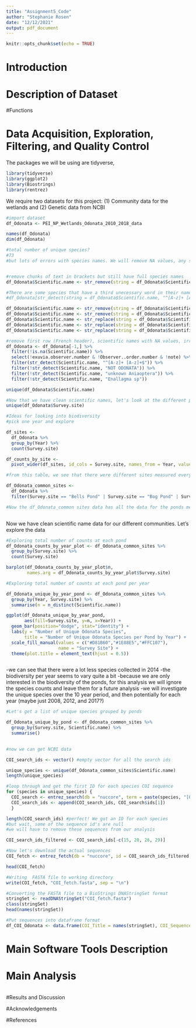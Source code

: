 ```yaml
---
title: "Assignment5_Code"
author: "Stephanie Rosen"
date: "12/12/2021"
output: pdf_document
---
```


```r
knitr::opts_chunk$set(echo = TRUE)
```


# Introduction

# Description of Dataset


#Functions



# Data Acquisition, Exploration, Filtering, and Quality Control

The packages we will be using are tidyverse, 

```r

library(tidyverse)
library(ggplot2)
library(Biostrings)
library(rentrez)

```


We require two datasets for this project: (1) Community data for the wetlands and (2) Genetic data from NCBI 

```r

#import dataset
df_Odonata <- PEI_NP_Wetlands_Odonata_2010_2018_data

names(df_Odonata)
dim(df_Odonata)

#total number of unique species?
#73
#but lots of errors with species names. We will remove NA values, any species names that do not follow proper scientific naming procedures, and also any where the species level is not indicated. 


#remove chunks of text in brackets but still have full species names
df_Odonata$Scientific.name <- str_remove(string = df_Odonata$Scientific.name, "\\(.+\\)" )

#There are some species that have a third unecessary word in their name. We will remove that too.
#df_Odonata[str_detect(string = df_Odonata$Scientific.name, "^[A-z]+ [A-z]+ [A-z]+$"),]

df_Odonata$Scientific.name <- str_remove(string = df_Odonata$Scientific.name, "Walker" )
df_Odonata$Scientific.name <- str_remove(string = df_Odonata$Scientific.name, "Say" )
df_Odonata$Scientific.name <- str_replace(string = df_Odonata$Scientific.name, "anax", "Anax")
df_Odonata$Scientific.name <- str_replace(string = df_Odonata$Scientific.name, "leucorrhinia", "Leucorrhinia")
df_Odonata$Scientific.name <- str_replace(string = df_Odonata$Scientific.name, "aeshna", "Aeshna")

#remove first row (French header), scientific names with NA values, irrelevant columns, and any names that do not follow. 
df_Odonata <- df_Odonata[-1,] %>%
  filter(!is.na(Scientific.name)) %>%
  select(!exuvia.observer.number & !Observer..order.number & !note) %>%
  filter(str_detect(Scientific.name, "^[A-z]+ [A-z]+$")) %>%
  filter(!str_detect(Scientific.name, "NOT ODONATA")) %>%
  filter(!str_detect(Scientific.name, "unknown Aniaoptera")) %>%
  filter(!str_detect(Scientific.name, "Enallagma sp"))

unique(df_Odonata$Scientific.name)

#Now that we have clean scientific names, let's look at the different ponds we have:
unique(df_Odonata$Survey.site)

#Ideas for looking into biodiversity
#pick one year and explore

df_sites <-
  df_Odonata %>%
  group_by(Year) %>%
  count(Survey.site)

df_counts_by_site <- 
  pivot_wider(df_sites, id_cols = Survey.site, names_from = Year, values_from = Year)

#from this table, we see that there were different sites measured every year. I chose to look at the sites that were measured continuously over the 10 year period. Let's look at the sites in common. That is the sites of Bell's pond, Bog Pond, and Bowley Pond

df_Odonata_common_sites <-
  df_Odonata %>%
  filter(Survey.site == "Bells Pond" | Survey.site == "Bog Pond" | Survey.site == "Bowley Pond")

#Now the df_Odonata_common sites data has all the data for the ponds measured every year. We are ready to explore the data.



```



Now we have clean scientific name data for our different communities. Let's explore the data

```r

#Exploring total number of counts at each pond
df_Odonata_counts_by_year_plot <- df_Odonata_common_sites %>%
  group_by(Survey.site) %>%
  count(Survey.site)

barplot(df_Odonata_counts_by_year_plot$n,
        names.arg = df_Odonata_counts_by_year_plot$Survey.site)

#Exploring total number of counts at each pond per year

df_Odonata_unique_by_year_pond <- df_Odonata_common_sites %>%
  group_by(Year, Survey.site) %>%
  summarise(n = n_distinct(Scientific.name))

ggplot(df_Odonata_unique_by_year_pond, 
       aes(fill=Survey.site, y=n, x=Year)) + 
  geom_bar(position="dodge", stat="identity") +
  labs(y = "Number of Unique Odonata Species", 
       title = "Number of Unique Odonata Species per Pond by Year") +
  scale_fill_manual(values = c("#D81B60","#1E88E5","#FFC107"), 
                    name = "Survey Site") +
  theme(plot.title = element_text(hjust = 0.5))



```

-we can see that there were a lot less species collected in 2014
-the biodiversity per year seems to vary quite a bit
-because we are only interested in the biodiversity of the ponds, for this analysis we will ignore the species counts and leave them for a future analysis
-we will investigate the unique species over the 10 year period, and then potentially for each year (maybe just 2008, 2012, and 2017?)


```r

#Let's get a list of unique species grouped by ponds

df_Odonata_unique_by_pond <- df_Odonata_common_sites %>% 
  group_by(Survey.site, Scientific.name) %>%
  summarise()
  

#now we can get NCBI data

COI_search_ids <- vector() #empty vector for all the search ids

unique_species <- unique(df_Odonata_common_sites$Scientific.name)
length(unique_species)

#loop through and get the first ID for each species COI sequence
for (species in unique_species) {
  COI_search <- entrez_search(db = "nuccore", term = paste(species, "[ORGN] AND COI[GENE] AND 650:665[SLEN]", sep = " "))
  COI_search_ids <- append(COI_search_ids, COI_search$ids[1])
  }

length(COI_search_ids) #perfect! We got an ID for each species
#but wait, some of the sequence id's are null
#we will have to remove these sequences from our analysis

COI_search_ids_filtered <- COI_search_ids[-c(15, 20, 26, 29)]

#Now let's download the actual sequences
COI_fetch <- entrez_fetch(db = "nuccore", id = COI_search_ids_filtered, rettype = "fasta")

head(COI_fetch)

#Writing  FASTA file to working directory
write(COI_fetch, "COI_fetch.fasta", sep = "\n") 

#Converting the FASTA file to a BioStrings DNAStringSet format
stringSet <- readDNAStringSet("COI_fetch.fasta")
class(stringSet)
head(names(stringSet))

#Put sequences into dataframe format
df_COI_Odonata <- data.frame(COI_Title = names(stringSet), COI_Sequence = paste(stringSet))

```


# Main Software Tools Description

# Main Analysis


```r


```


#Results and Discussion

#Acknowledgements

#References